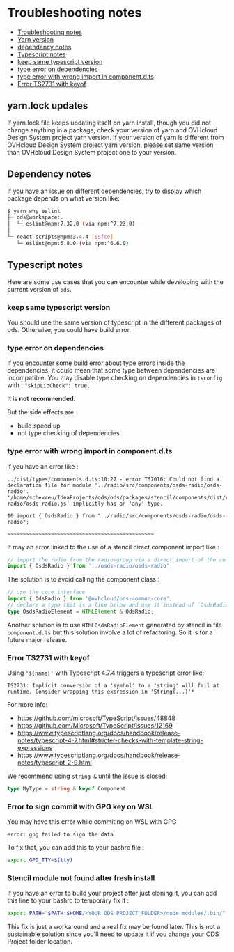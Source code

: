
<Meta title="Contributing/Troubleshooting Notes" />

# Troubleshooting notes

<!-- TOC -->

* [Troubleshooting notes](#troubleshooting-notes)
* [Yarn version](#yarn.lock-updates)
* [dependency notes](#dependency-notes)
* [Typescript notes](#typescript-notes)
* [keep same typescript version](#keep-same-typescript-version)
* [type error on dependencies](#type-error-on-dependencies)
* [type error with wrong import in component.d.ts](#type-error-with-wrong-import-in-componentdts)
* [Error TS2731 with keyof](#error-ts2731-with-keyof)

<!-- TOC -->

## yarn.lock updates

If yarn.lock file keeps updating itself on yarn install, though you did not change anything in a package, check your version of yarn and OVHcloud Design System project yarn version.
If your version of yarn is different from OVHcloud Design System project yarn version, please set same version than OVHcloud Design System project one to your version.

## Dependency notes

If you have an issue on different dependencies, try to display which package depends on what version like:

```bash
$ yarn why eslint
├─ ods@workspace:.
│  └─ eslint@npm:7.32.0 (via npm:^7.23.0)
│
└─ react-scripts@npm:3.4.4 [65fce]
   └─ eslint@npm:6.8.0 (via npm:^6.6.0)
```

## Typescript notes

Here are some use cases that you can encounter while developing with the current version of `ods`.

### keep same typescript version

You should use the same version of typescript in the different packages of ods.
Otherwise, you could have build error.

### type error on dependencies

If you encounter some build error about type errors inside the dependencies, it could mean that some type
between dependencies are incompatible.
You may disable type checking on dependencies in `tsconfig` with :
`"skipLibCheck": true,`

It is **not recommended**.

But the side effects are:

- build speed up
- not type checking of dependencies

### type error with wrong import in component.d.ts

if you have an error like :

```shell
../dist/types/components.d.ts:10:27 - error TS7016: Could not find a declaration file for module '../radio/src/components/osds-radio/osds-radio'. '/home/schevreu/IdeaProjects/ods/ods/packages/stencil/components/dist/radio/src/components/osds-radio/osds-radio.js' implicitly has an 'any' type.

10 import { OsdsRadio } from "../radio/src/components/osds-radio/osds-radio";
                             ~~~~~~~~~~~~~~~~~~~~~~~~~~~~~~~~~~~~~~~~~~~~~~~
```

It may an error linked to the use of a stencil direct component import like :

```typescript
// import the radio from the radio-group via a direct import of the component
import { OsdsRadio } from '../osds-radio/osds-radio';
```

The solution is to avoid calling the component class :

```typescript
// use the core interface
import { OdsRadio } from '@ovhcloud/ods-common-core';
// declare a type that is a like below and use it instead of `OsdsRadio`
type OsdsRadioElement = HTMLElement & OdsRadio;
```

Another solution is to use `HTMLOsdsRadioElement` generated by stencil in file `component.d.ts` but this solution
involve a lot of refactoring.
So it is for a future major release.

### Error TS2731 with keyof

Using `'${name}'` with Typescript 4.7.4 triggers a typescript error like:

```
TS2731: Implicit conversion of a 'symbol' to a 'string' will fail at runtime. Consider wrapping this expression in 'String(...)'*
```

For more info:

- https://github.com/microsoft/TypeScript/issues/48848
- https://github.com/Microsoft/TypeScript/issues/12169
- https://www.typescriptlang.org/docs/handbook/release-notes/typescript-4-7.html#stricter-checks-with-template-string-expressions
- https://www.typescriptlang.org/docs/handbook/release-notes/typescript-2-9.html

We recommend using `string &` until the issue is closed:

```typescript
type MyType = string & keyof Component
```

### Error to sign commit with GPG key on WSL

You may have this error while commiting on WSL with GPG

```
error: gpg failed to sign the data
```

To fix that, you can add this to your bashrc file :

```bash
export GPG_TTY=$(tty)
```


### Stencil module not found after fresh install

If you have an error to build your project after just cloning it,
you can add this line to your bashrc to temporary fix it :

```bash
export PATH="$PATH:$HOME/<YOUR_ODS_PROJECT_FOLDER>/node_modules/.bin/"
```
This fix is just a workaround and a real fix may be found later.
This is not a sustainable solution since you'll need to update it if you change your ODS Project folder location.
